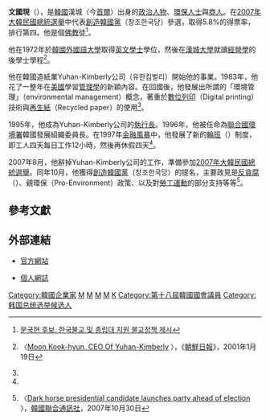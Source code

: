 {{Infobox Korean name
|hangul=문국현|
|hanja=文國現|
|rr=Mun Guk-hyeon|
|mr=Mun Kuk-hyŏn|
}}

'''文國現'''（{{bd|1949年|1月12日}}），是[[韓國|韓國]]漢城（今[[首爾|首爾]]）出身的[[政治人物|政治人物]]、[[環保人士|環保人士]]與[[商人|商人]]。在[[2007年大韓民國總統選舉|2007年大韓民國總統選舉]]中代表[[創造韓國黨|創造韓國黨]]（창조한국당）參選，取得5.8%的得票率，排行第四。他是個[[佛教|佛教]]徒<ref>{{ko icon}}[http://news.buddhapia.com/news/BNC001/BNC0015628.html 문국현 후보, 한국불교 및 종립대 지원 불교정책 제시 ]{{dead link|date=2018年3月 |bot=InternetArchiveBot |fix-attempted=yes }}</ref>。

他在1972年於[[韓國外國語大學|韓國外國語大學]]取得[[英文|英文]][[學士|學士]]學位，然後在[[漢城大學|漢城大學]]就讀[[經營學|經營學]]的後學士學程<ref name="chosun">{{en icon}}〈[http://english.chosun.com/w21data/html/news/200101/200101190405.html Moon Kook-hyun, CEO Of Yuhan-Kimberly] {{webarchive|url=https://web.archive.org/web/20090108222757/http://english.chosun.com/w21data/html/news/200101/200101190405.html |date=2009-01-08 }}〉，《[[朝鮮日報|朝鮮日報]]》，2001年1月19日</ref>。

他在韓國造紙業Yuhan-Kimberly公司（유한킴벌리）開始他的事業。1983年，他花了一整年在[[美國|美國]]學習[[管理學|管理學]]的新穎內容。在回國後，他發展出所謂的「環境管理」（environmental management）概念，著重於[[數位列印|數位列印]]（Digital printing）技術與[[再生紙|再生紙]]（Recycled paper）的使用<ref name="chosun" />。

1995年，他成為Yuhan-Kimberly公司的[[執行長|執行長]]。1996年，他被任命為[[聯合國環境署|聯合國環境署]]韓國發展組織委員長。在1997年[[亞洲金融危機|金融風暴]]中，他發展了新的[[輪班|輪班]]（{{tsl|en|Shift work|Shift work}}）制度，即工人四天每日工作12小時，然後再休假四天<ref name="chosun" />。

2007年8月，他辭掉Yuhan-Kimberly公司的工作，準備參加[[2007年大韓民國總統選舉|2007年大韓民國總統選舉]]。同年10月，他獲得[[創造韓國黨|創造韓國黨]]（창조한국당）的提名，主要政見是[[反貪腐|反貪腐]]（{{tsl|en|anti-corruption|anti-corruption}}）、親環保（Pro-Environment）政策、以及對[[勞工運動|勞工運動]]的部分支持等等<ref>{{en icon}}〈[http://english.yonhapnews.co.kr/national/2007/10/30/14/0301000000AEN20071030007800315F.HTML Dark horse presidential candidate launches party ahead of election] {{Wayback|url=http://english.yonhapnews.co.kr/national/2007/10/30/14/0301000000AEN20071030007800315F.HTML |date=20160305023027 }}〉，[[韓國聯合通訊社|韓國聯合通訊社]]，2007年10月30日</ref>。

==參考文獻==
<references />

==外部連結==
*{{ko icon}}[https://web.archive.org/web/20071231100205/http://www.m2007.org/ 官方網站]
*{{ko icon}}[http://blog.naver.com/khmoonishope 個人網誌] {{Wayback|url=http://blog.naver.com/khmoonishope |date=20110519104045 }}

[[Category:韓國企業家|Category:韓國企業家]]
[[Category:環保人士|M]]
[[Category:韓國外國語大學校友|M]]
[[Category:首爾大學校友|M]]
[[Category:首爾特別市出身人物|M]]
[[Category:文姓|K]]
[[Category:第十八屆韓國國會議員|Category:第十八屆韓國國會議員]]
[[Category:韩国总统选举候选人|Category:韩国总统选举候选人]]